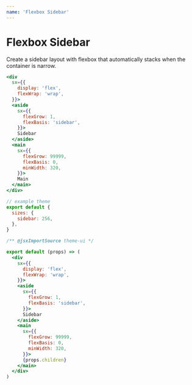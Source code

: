 ```yaml
---
name: 'Flexbox Sidebar'
---
```


# Flexbox Sidebar

Create a sidebar layout with flexbox that automatically stacks when the container is narrow.

```jsx live xray
<div
  sx={{
    display: 'flex',
    flexWrap: 'wrap',
  }}>
  <aside
    sx={{
      flexGrow: 1,
      flexBasis: 'sidebar',
    }}>
    Sidebar
  </aside>
  <main
    sx={{
      flexGrow: 99999,
      flexBasis: 0,
      minWidth: 320,
    }}>
    Main
  </main>
</div>
```

```js
// example theme
export default {
  sizes: {
    sidebar: 256,
  },
}
```

```jsx
/** @jsxImportSource theme-ui */

export default (props) => (
  <div
    sx={{
      display: 'flex',
      flexWrap: 'wrap',
    }}>
    <aside
      sx={{
        flexGrow: 1,
        flexBasis: 'sidebar',
      }}>
      Sidebar
    </aside>
    <main
      sx={{
        flexGrow: 99999,
        flexBasis: 0,
        minWidth: 320,
      }}>
      {props.children}
    </main>
  </div>
)
```

